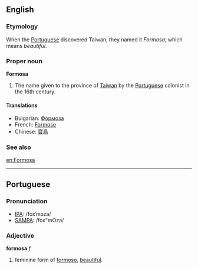 ==English==
===Etymology===

When the [[Portuguese]] discovered Taiwan, they named it ''Formosa'', which means ''beautiful''.

===Proper noun===
'''Formosa'''

# The name given to the province of [[Taiwan]] by the [[Portuguese]] colonist in the 16th century.

====Translations====
*Bulgarian: [[Формоза]]
*French: [[Formose]]
*Chinese: [[寶島]]

===See also===
[[en:Formosa]]

----

==Portuguese==
===Pronunciation===
*[[w:IPA|IPA]]: /foxˈmɔza/
*[[w:SAMPA|SAMPA]]: /fox"mOza/

===Adjective===
'''formosa''' ''f''

# feminine form of [[formoso]], [[beautiful]].